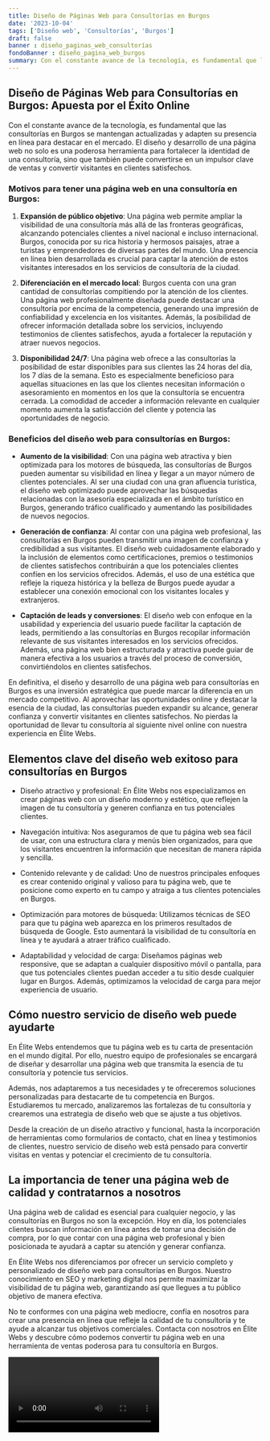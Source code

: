 ```yaml
---
title: Diseño de Páginas Web para Consultorías en Burgos
date: '2023-10-04'
tags: ['Diseño web', 'Consultorías', 'Burgos']
draft: false
banner : diseño_paginas_web_consultorías
fondoBanner : diseño_pagina_web_burgos
summary: Con el constante avance de la tecnología, es fundamental que las consultorías en Burgos se mantengan actualizadas y adapten su presencia en línea para destacar en el mercado. El diseño y desarrollo de una página web no solo es una poderosa herramienta para fortalecer la identidad de una consultoría, sino que también puede convertirse en un impulsor clave de ventas y convertir visitantes en clientes satisfechos.
---
```


## Diseño de Páginas Web para Consultorías en Burgos: Apuesta por el Éxito Online

Con el constante avance de la tecnología, es fundamental que las consultorías en Burgos se mantengan actualizadas y adapten su presencia en línea para destacar en el mercado. El diseño y desarrollo de una página web no solo es una poderosa herramienta para fortalecer la identidad de una consultoría, sino que también puede convertirse en un impulsor clave de ventas y convertir visitantes en clientes satisfechos.

### Motivos para tener una página web en una consultoría en Burgos:

1. **Expansión de público objetivo**: Una página web permite ampliar la visibilidad de una consultoría más allá de las fronteras geográficas, alcanzando potenciales clientes a nivel nacional e incluso internacional. Burgos, conocida por su rica historia y hermosos paisajes, atrae a turistas y emprendedores de diversas partes del mundo. Una presencia en línea bien desarrollada es crucial para captar la atención de estos visitantes interesados en los servicios de consultoría de la ciudad.

2. **Diferenciación en el mercado local**: Burgos cuenta con una gran cantidad de consultorías compitiendo por la atención de los clientes. Una página web profesionalmente diseñada puede destacar una consultoría por encima de la competencia, generando una impresión de confiabilidad y excelencia en los visitantes. Además, la posibilidad de ofrecer información detallada sobre los servicios, incluyendo testimonios de clientes satisfechos, ayuda a fortalecer la reputación y atraer nuevos negocios.

3. **Disponibilidad 24/7**: Una página web ofrece a las consultorías la posibilidad de estar disponibles para sus clientes las 24 horas del día, los 7 días de la semana. Esto es especialmente beneficioso para aquellas situaciones en las que los clientes necesitan información o asesoramiento en momentos en los que la consultoría se encuentra cerrada. La comodidad de acceder a información relevante en cualquier momento aumenta la satisfacción del cliente y potencia las oportunidades de negocio.

### Beneficios del diseño web para consultorías en Burgos:

- **Aumento de la visibilidad**: Con una página web atractiva y bien optimizada para los motores de búsqueda, las consultorías de Burgos pueden aumentar su visibilidad en línea y llegar a un mayor número de clientes potenciales. Al ser una ciudad con una gran afluencia turística, el diseño web optimizado puede aprovechar las búsquedas relacionadas con la asesoría especializada en el ámbito turístico en Burgos, generando tráfico cualificado y aumentando las posibilidades de nuevos negocios.

- **Generación de confianza**: Al contar con una página web profesional, las consultorías en Burgos pueden transmitir una imagen de confianza y credibilidad a sus visitantes. El diseño web cuidadosamente elaborado y la inclusión de elementos como certificaciones, premios o testimonios de clientes satisfechos contribuirán a que los potenciales clientes confíen en los servicios ofrecidos. Además, el uso de una estética que refleje la riqueza histórica y la belleza de Burgos puede ayudar a establecer una conexión emocional con los visitantes locales y extranjeros.

- **Captación de leads y conversiones**: El diseño web con enfoque en la usabilidad y experiencia del usuario puede facilitar la captación de leads, permitiendo a las consultorías en Burgos recopilar información relevante de sus visitantes interesados en los servicios ofrecidos. Además, una página web bien estructurada y atractiva puede guiar de manera efectiva a los usuarios a través del proceso de conversión, convirtiéndolos en clientes satisfechos.

En definitiva, el diseño y desarrollo de una página web para consultorías en Burgos es una inversión estratégica que puede marcar la diferencia en un mercado competitivo. Al aprovechar las oportunidades online y destacar la esencia de la ciudad, las consultorías pueden expandir su alcance, generar confianza y convertir visitantes en clientes satisfechos. No pierdas la oportunidad de llevar tu consultoría al siguiente nivel online con nuestra experiencia en Élite Webs.

<GifSeo />

<Cta />

## Elementos clave del diseño web exitoso para consultorías en Burgos

- Diseño atractivo y profesional: En Élite Webs nos especializamos en crear páginas web con un diseño moderno y estético, que reflejen la imagen de tu consultoría y generen confianza en tus potenciales clientes.

- Navegación intuitiva: Nos aseguramos de que tu página web sea fácil de usar, con una estructura clara y menús bien organizados, para que los visitantes encuentren la información que necesitan de manera rápida y sencilla.

- Contenido relevante y de calidad: Uno de nuestros principales enfoques es crear contenido original y valioso para tu página web, que te posicione como experto en tu campo y atraiga a tus clientes potenciales en Burgos.

- Optimización para motores de búsqueda: Utilizamos técnicas de SEO para que tu página web aparezca en los primeros resultados de búsqueda de Google. Esto aumentará la visibilidad de tu consultoría en línea y te ayudará a atraer tráfico cualificado.

- Adaptabilidad y velocidad de carga: Diseñamos páginas web responsive, que se adaptan a cualquier dispositivo móvil o pantalla, para que tus potenciales clientes puedan acceder a tu sitio desde cualquier lugar en Burgos. Además, optimizamos la velocidad de carga para mejor experiencia de usuario.

## Cómo nuestro servicio de diseño web puede ayudarte

En Élite Webs entendemos que tu página web es tu carta de presentación en el mundo digital. Por ello, nuestro equipo de profesionales se encargará de diseñar y desarrollar una página web que transmita la esencia de tu consultoría y potencie tus servicios.

Además, nos adaptaremos a tus necesidades y te ofreceremos soluciones personalizadas para destacarte de tu competencia en Burgos. Estudiaremos tu mercado, analizaremos las fortalezas de tu consultoría y crearemos una estrategia de diseño web que se ajuste a tus objetivos.

Desde la creación de un diseño atractivo y funcional, hasta la incorporación de herramientas como formularios de contacto, chat en línea y testimonios de clientes, nuestro servicio de diseño web está pensado para convertir visitas en ventas y potenciar el crecimiento de tu consultoría.

## La importancia de tener una página web de calidad y contratarnos a nosotros

Una página web de calidad es esencial para cualquier negocio, y las consultorías en Burgos no son la excepción. Hoy en día, los potenciales clientes buscan información en línea antes de tomar una decisión de compra, por lo que contar con una página web profesional y bien posicionada te ayudará a captar su atención y generar confianza.

En Élite Webs nos diferenciamos por ofrecer un servicio completo y personalizado de diseño web para consultorías en Burgos. Nuestro conocimiento en SEO y marketing digital nos permite maximizar la visibilidad de tu página web, garantizando así que llegues a tu público objetivo de manera efectiva.

No te conformes con una página web mediocre, confía en nosotros para crear una presencia en línea que refleje la calidad de tu consultoría y te ayude a alcanzar tus objetivos comerciales. Contacta con nosotros en Élite Webs y descubre cómo podemos convertir tu página web en una herramienta de ventas poderosa para tu consultoría en Burgos.

<Video />

<CtaBot job='Consultorías' city='Burgos'/>

<Gmaps query='Burgos+españa+maps' />